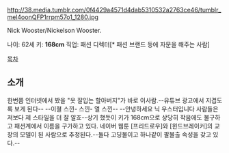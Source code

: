 http://38.media.tumblr.com/0f4429a4571d4dab5310532a2763ce46/tumblr_mel4oonQFP1rrpm57o1_1280.jpg

Nick Wooster/Nickelson Wooster.

나이: 62세
키: '''168cm'''
직업: 패션 디렉터[* 패션 브랜드 등에 자문을 해주는 사람]

[[목차]]
== 소개 ==
한번쯤 인터넷에서 봤을 "옷 잘입는 할아버지"가 바로 이사람.--유튜브 광고에서 지겹도록 보게 된다-- --이졀 스낀- 스낀- 열 스낀--
--안녕하세요 닉 우스터입니다 사람들은 저보다 제 스타일을 더 잘 알죠--상기 했듯이 키가 168cm으로 상당히 작음에도 불구하고 패션계에서 이름을 구가하고 있다.
네이버 웹툰 [프리드로우]와 [윈드브레이커]의 교장의 모델이 된 사람으로 추정된다.--둘다 고딩물이고 하나같이 팔불출 속성을 갖고 있다.--



